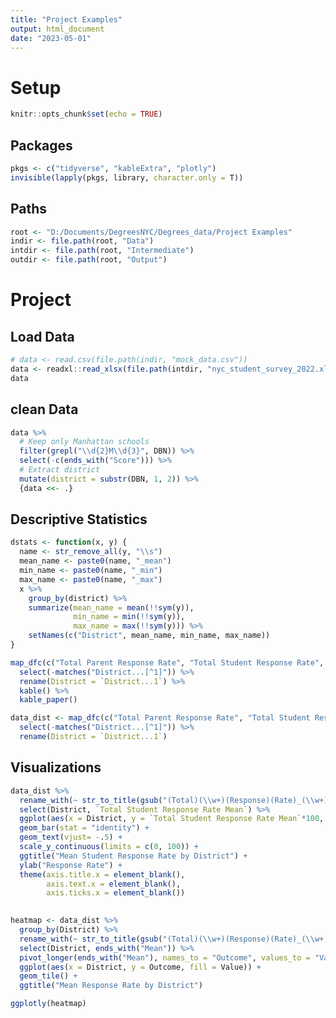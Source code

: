 ```yaml
---
title: "Project Examples"
output: html_document
date: "2023-05-01"
---
```


# Setup
```r
knitr::opts_chunk$set(echo = TRUE)
```

## Packages
```r
pkgs <- c("tidyverse", "kableExtra", "plotly")
invisible(lapply(pkgs, library, character.only = T))
```

## Paths
```r
root <- "D:/Documents/DegreesNYC/Degrees_data/Project Examples"
indir <- file.path(root, "Data")
intdir <- file.path(root, "Intermediate")
outdir <- file.path(root, "Output")
```

# Project

## Load Data

```r
# data <- read.csv(file.path(indir, "mock_data.csv"))
data <- readxl::read_xlsx(file.path(intdir, "nyc_student_survey_2022.xlsx"), sheet = "Total")
data
```

## clean Data

```r
data %>%
  # Keep only Manhattan schools
  filter(grepl("\\d{2}M\\d{3}", DBN)) %>%
  select(-c(ends_with("Score"))) %>%
  # Extract district
  mutate(district = substr(DBN, 1, 2)) %>%
  {data <<- .}
```

## Descriptive Statistics

```r

dstats <- function(x, y) {
  name <- str_remove_all(y, "\\s")
  mean_name <- paste0(name, "_mean")
  min_name <- paste0(name, "_min")
  max_name <- paste0(name, "_max")
  x %>%
    group_by(district) %>%
    summarize(mean_name = mean(!!sym(y)),
              min_name = min(!!sym(y)),
              max_name = max(!!sym(y))) %>%
    setNames(c("District", mean_name, min_name, max_name))
}

map_dfc(c("Total Parent Response Rate", "Total Student Response Rate", "Total Teacher Response Rate"), function(x) dstats(data, x)) %>%
  select(-matches("District...[^1]")) %>%
  rename(District = `District...1`) %>%
  kable() %>%
  kable_paper()

data_dist <- map_dfc(c("Total Parent Response Rate", "Total Student Response Rate", "Total Teacher Response Rate"), function(x) dstats(data, x)) %>%
  select(-matches("District...[^1]")) %>%
  rename(District = `District...1`)
```

## Visualizations

```r

data_dist %>%
  rename_with(~ str_to_title(gsub("(Total)(\\w+)(Response)(Rate)_(\\w+)$", "\\1 \\2 \\3 \\4 \\5", .x, perl = T)), starts_with("Total")) %>%
  select(District, `Total Student Response Rate Mean`) %>%
  ggplot(aes(x = District, y = `Total Student Response Rate Mean`*100, fill = District, label = round(`Total Student Response Rate Mean`*100, 2))) +
  geom_bar(stat = "identity") +
  geom_text(vjust= -.5) +
  scale_y_continuous(limits = c(0, 100)) +
  ggtitle("Mean Student Response Rate by District") +
  ylab("Response Rate") +
  theme(axis.title.x = element_blank(),
        axis.text.x = element_blank(),
        axis.ticks.x = element_blank())
  
```


```r

heatmap <- data_dist %>%
  group_by(District) %>%
  rename_with(~ str_to_title(gsub("(Total)(\\w+)(Response)(Rate)_(\\w+)$", "\\1 \\2 \\3 \\4 \\5", .x, perl = T)), starts_with("Total")) %>%
  select(District, ends_with("Mean")) %>%
  pivot_longer(ends_with("Mean"), names_to = "Outcome", values_to = "Value") %>%
  ggplot(aes(x = District, y = Outcome, fill = Value)) +
  geom_tile() +
  ggtitle("Mean Response Rate by District")

ggplotly(heatmap)

```


